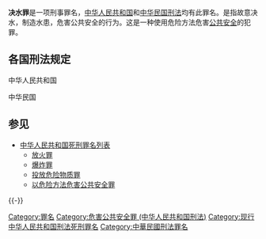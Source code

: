 {{globalize | area = [[中華民國|臺灣]]及[[中華人民共和國|中国大陆]]}}
'''决水罪'''是一项刑事罪名，[[中华人民共和国|中华人民共和国]]和[[中华民国|中华民国]][[刑法|刑法]]均有此罪名。是指故意决水，制造水患，危害公共安全的行为。这是一种使用危险方法危害[[公共安全|公共安全]]的犯罪。

==各国刑法规定==
;中华人民共和国
{{main|决水罪 (中华人民共和国)}}
{{Wikisource|中华人民共和国刑法}}
{{Quote|
[[中华人民共和国刑法|中华人民共和国刑法]] 
*第114条：放火、决水、爆炸以及投放毒害性、放射性、传染病病原体等物质或者以其他危险方法危害公共安全，尚未造成严重后果的，处3年以上10年以下有期徒刑。
*第115条：放火、决水、爆炸以及投放毒害性、放射性、传染病病原体等物质或者以其他危险方法致人重伤、死亡或者使公私财产遭受重大损失的，处10年以上有期徒刑、无期徒刑或者死刑。
**过失犯前款罪的，处3年以上7年以下有期徒刑；情节较轻的，处3年以下有期徒刑或者拘役。
}}

;中华民国
{{Wikisource|中华民国刑法}}
{{Quote|
[[中华民国刑法|中华民国刑法]] 
*第178条 
**决水浸害现供人使用之住宅或现有人所在之建筑物、矿坑或火车、电车者，处无期徒刑或5年以上有期徒刑。
**因过失决水浸害前项之物者，处1年以下有期徒刑、拘役或500元以下罚金。
**第1项之未遂犯罚之。
*第179条 
**决水浸害现非供人使用之他人所有住宅或现未有人所在之他人所有建筑物或矿坑者，处1年以上、7年以下有期徒刑。
**决水浸害前项之自己所有物，致生公共危险者，处7月以上、5年以下有期徒刑。
**因过失决水浸害第1项之物者，处6月以下有期徒刑、拘役或300元以下罚金。
**因过失决水浸害前项之物，致生公共危险者亦同。
**第1项之未遂犯罚之。
*第180条 
**决水浸害前2条以外之他人所有物，致生公共危险者，处5年以下有期徒刑。
**决水浸害前2条以外之自己所有物，致生公共危险者，处2年以下有期徒刑。
**因过失决水浸害前2条以外之物，致生公共危险者，处拘役或3百元以下罚金。
}}

== 参见 ==
{{Portal|法律|中华民国|中华人民共和国}}
* [[中华人民共和国死刑罪名列表|中华人民共和国死刑罪名列表]]
** [[放火罪|放火罪]]
** [[爆炸罪|爆炸罪]]
** [[投放危险物质罪|投放危险物质罪]]
** [[以危险方法危害公共安全罪|以危险方法危害公共安全罪]]

{{-}}
{{中华人民共和国死刑}}

[[Category:罪名|Category:罪名]]
[[Category:危害公共安全罪_(中华人民共和国刑法)|Category:危害公共安全罪 (中华人民共和国刑法)]]
[[Category:现行中华人民共和国刑法死刑罪名|Category:现行中华人民共和国刑法死刑罪名]]
[[Category:中華民國刑法罪名|Category:中華民國刑法罪名]]